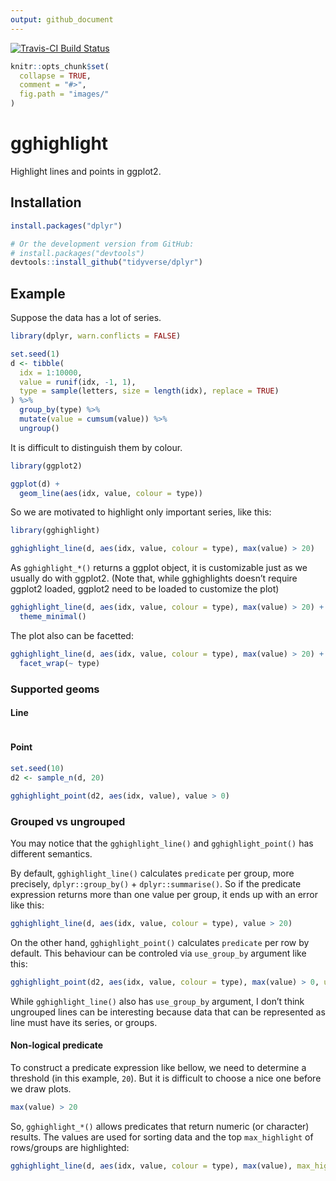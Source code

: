 ```yaml
---
output: github_document
---
```


<!-- README.md is generated from README.Rmd. Please edit that file -->

[![Travis-CI Build Status](https://travis-ci.org/yutannihilation/gghighlight.svg?branch=master)](https://travis-ci.org/yutannihilation/gghighlight)

```r
knitr::opts_chunk$set(
  collapse = TRUE,
  comment = "#>",
  fig.path = "images/"
)
```

# gghighlight

Highlight lines and points in ggplot2.

## Installation

```r
install.packages("dplyr")

# Or the development version from GitHub:
# install.packages("devtools")
devtools::install_github("tidyverse/dplyr")
```

## Example

Suppose the data has a lot of series.

```r
library(dplyr, warn.conflicts = FALSE)

set.seed(1)
d <- tibble(
  idx = 1:10000,
  value = runif(idx, -1, 1),
  type = sample(letters, size = length(idx), replace = TRUE)
) %>%
  group_by(type) %>%
  mutate(value = cumsum(value)) %>%
  ungroup()
```

It is difficult to distinguish them by colour.

```r
library(ggplot2)

ggplot(d) +
  geom_line(aes(idx, value, colour = type))
```

So we are motivated to highlight only important series, like this:

```r
library(gghighlight)

gghighlight_line(d, aes(idx, value, colour = type), max(value) > 20)
```

As `gghighlight_*()` returns a ggplot object, it is customizable just as we usually do with ggplot2. (Note that, while gghighlights doesn't require ggplot2 loaded, ggplot2 need to be loaded to customize the plot)

```r
gghighlight_line(d, aes(idx, value, colour = type), max(value) > 20) +
  theme_minimal()
```

The plot also can be facetted:

```r
gghighlight_line(d, aes(idx, value, colour = type), max(value) > 20) +
  facet_wrap(~ type)
```

### Supported geoms

#### Line

```r
```

#### Point

```r
set.seed(10)
d2 <- sample_n(d, 20)

gghighlight_point(d2, aes(idx, value), value > 0)
```

### Grouped vs ungrouped

You may notice that the `gghighlight_line()` and `gghighlight_point()` has different semantics.

By default, `gghighlight_line()` calculates `predicate` per group, more precisely, `dplyr::group_by()` + `dplyr::summarise()`. So if the predicate expression returns more than one value per group, it ends up with an error like this:

```r
gghighlight_line(d, aes(idx, value, colour = type), value > 20)
```

On the other hand, `gghighlight_point()` calculates `predicate` per row by default. This behaviour can be controled via `use_group_by` argument like this:

```r
gghighlight_point(d2, aes(idx, value, colour = type), max(value) > 0, use_group_by = TRUE)
```

While `gghighlight_line()` also has `use_group_by` argument, I don't think ungrouped lines can be interesting because data that can be represented as line must have its series, or groups.

#### Non-logical predicate

To construct a predicate expression like bellow, we need to determine a threshold (in this example, `20`). But it is difficult to choose a nice one before we draw plots.

```r
max(value) > 20
```

So, `gghighlight_*()` allows predicates that return numeric (or character) results. The values are used for sorting data and the top `max_highlight` of rows/groups are highlighted:

```r
gghighlight_line(d, aes(idx, value, colour = type), max(value), max_highlight = 5L)
```
